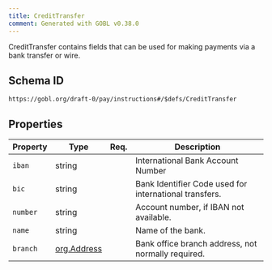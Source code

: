 ```yaml
---
title: CreditTransfer
comment: Generated with GOBL v0.38.0
---
```


CreditTransfer contains fields that can be used for making payments via a bank transfer or wire.

## Schema ID

`https://gobl.org/draft-0/pay/instructions#/$defs/CreditTransfer`

## Properties

| Property | Type                                | Req. | Description                                            |
|----------|-------------------------------------|------|--------------------------------------------------------|
| `iban`   | string                              |      | International Bank Account Number                      |
| `bic`    | string                              |      | Bank Identifier Code used for international transfers. |
| `number` | string                              |      | Account number, if IBAN not available.                 |
| `name`   | string                              |      | Name of the bank.                                      |
| `branch` | [org.Address](/draft-0/org/address) |      | Bank office branch address, not normally required.     |

